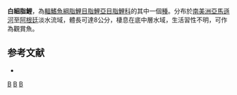 {{Speciesbox
| taxon = Aphyocharax alburnus
| status = NE
| status_system = IUCN3.1
| authority =  [[Günther|Günther]], 1869
| synonyms = *''Chirodon alburnus''<br /><small>Günther, 1869</small>
*''Aphyocharax avary''<br /><small>Fowler, 1913</small>
}}
'''白細脂鯉'''，為[[輻鰭魚綱|輻鰭魚綱]][[脂鯉目|脂鯉目]][[脂鯉亞目|脂鯉亞目]][[脂鯉科|脂鯉科]]的其中一個[[種|種]]。分布於[[南美洲|南美洲]][[亞馬遜河|亞馬遜河]]至[[阿根廷|阿根廷]]淡水流域，體長可達8公分，棲息在底中層水域，生活習性不明，可作為觀賞魚。

==参考文献==
{{refbegin}}
*{{FishBase_species|genus=Aphyocharax|species=alburnus|year=2013|month=10}}
{{refend}}

{{Taxonbar|from=Q6420923}}

[[Category:觀賞魚|B]]
[[Category:細脂鯉屬|B]]
[[Category:1869年描述的鱼类|B]]